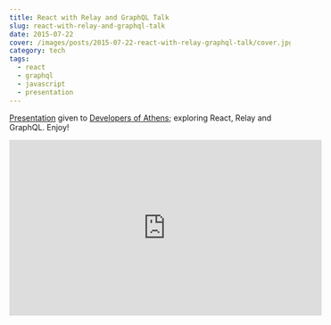 ```yaml
---
title: React with Relay and GraphQL Talk
slug: react-with-relay-and-graphql-talk
date: 2015-07-22
cover: /images/posts/2015-07-22-react-with-relay-graphql-talk/cover.jpg
category: tech
tags:
  - react
  - graphql
  - javascript
  - presentation
---
```


[Presentation](http://jas.link/react-relay-graphql-talk) given to [Developers of Athens](https://www.meetup.com/Developers-of-Athens/events/219666306/); exploring React, Relay and GraphQL. Enjoy!

<iframe
  width="560"
  height="315"
  src="https://www.youtube.com/embed/Cfna8gwt9h8"
  frameborder="0"
  allowfullscreen
/>
